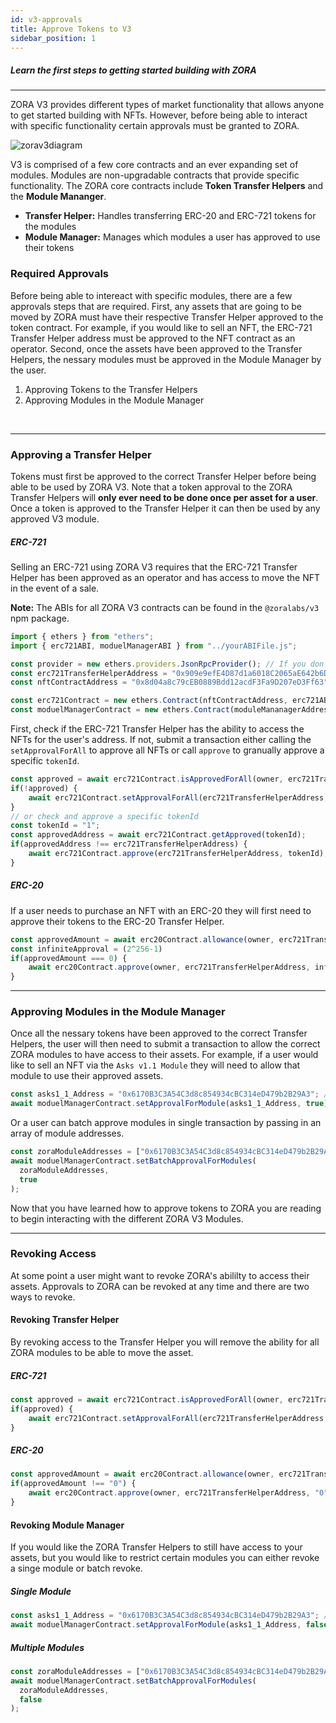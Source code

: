 ```yaml
---
id: v3-approvals
title: Approve Tokens to V3
sidebar_position: 1
---
```


##### Learn the first steps to getting started building with ZORA

---
ZORA V3 provides different types of market functionality that allows anyone to get started building with NFTs.
However, before being able to interact with specific functionality certain approvals must be granted to ZORA.

![zorav3diagram](../../static/img/zora_v3_diagram.png)

V3 is comprised of a few core contracts and an ever expanding set of modules. 
Modules are non-upgradable contracts that provide specific functionality.
The ZORA core contracts include **Token Transfer Helpers** and the **Module Mananger**.

- **Transfer Helper:** Handles transferring ERC-20 and ERC-721 tokens for the modules
- **Module Manager:** Manages which modules a user has approved to use their tokens

### Required Approvals

Before being able to intereact with specific modules, there are a few approvals steps that are required.
First, any assets that are going to be moved by ZORA must have their respective Transfer Helper approved to the token contract.
For example, if you would like to sell an NFT, the ERC-721 Transfer Helper address must be approved to the NFT contract as an operator.
Second, once the assets have been approved to the Transfer Helpers, the nessary modules must be approved in the Module Manager by the user.

1. Approving Tokens to the Transfer Helpers
2. Approving Modules in the Module Manager

<br/>

---
### Approving a Transfer Helper
Tokens must first be approved to the correct Transfer Helper before being able to be used by ZORA V3.
Note that a token approval to the ZORA Transfer Helpers will **only ever need to be done once per asset for a user**.
Once a token is approved to the Transfer Helper it can then be used by any approved V3 module.

##### ERC-721 
Selling an ERC-721 using ZORA V3 requires that the ERC-721 Transfer Helper has been approved as an operator and has access to move the NFT in the event of a sale.

**Note:** The ABIs for all ZORA V3 contracts can be found in the `@zoralabs/v3` npm package.
```javascript
import { ethers } from "ethers";
import { erc721ABI, moduelManagerABI } from "../yourABIFile.js";

const provider = new ethers.providers.JsonRpcProvider(); // If you don't specify a url, Ethers connects to localhost
const erc721TransferHelperAddress = "0x909e9efE4D87d1a6018C2065aE642b6D0447bc91"; // Mainnet Ethereum
const nftContractAddress = "0x8d04a8c79cEB0889Bdd12acdF3Fa9D207eD3Ff63"; // Blitmap NFT Contract

const erc721Contract = new ethers.Contract(nftContractAddress, erc721ABI, provider);
const moduelManagerContract = new ethers.Contract(moduleMananagerAddress, moduelManagerABI, provider);
```

First, check if the ERC-721 Transfer Helper has the ability to access the NFTs for the user's address. 
If not, submit a transaction either calling the `setApprovalForAll` to approve all NFTs or call `approve` to granually approve a specific `tokenId`.
```javascript
const approved = await erc721Contract.isApprovedForAll(owner, erc721TransferHelperAddress);
if(!approved) {
    await erc721Contract.setApprovalForAll(erc721TransferHelperAddress, true);
}
// or check and approve a specific tokenId
const tokenId = "1";
const approvedAddress = await erc721Contract.getApproved(tokenId);
if(approvedAddress !== erc721TransferHelperAddress) {
    await erc721Contract.approve(erc721TransferHelperAddress, tokenId);
}
```

##### ERC-20
If a user needs to purchase an NFT with an ERC-20 they will first need to approve their tokens to the ERC-20 Transfer Helper.
```javascript
const approvedAmount = await erc20Contract.allowance(owner, erc721TransferHelperAddress);
const infiniteApproval = (2^256-1)
if(approvedAmount === 0) {
    await erc20Contract.approve(owner, erc721TransferHelperAddress, infiniteApproval);
}
```

---

### Approving Modules in the Module Manager
Once all the nessary tokens have been approved to the correct Transfer Helpers, 
the user will then need to submit a transaction to allow the correct ZORA modules to have access to their assets.
For example, if a user would like to sell an NFT via the `Asks v1.1 Module` they will need to allow that module to use their approved assets.
```javascript
const asks1_1_Address = "0x6170B3C3A54C3d8c854934cBC314eD479b2B29A3"; // Mainnet Ethereum
await moduelManagerContract.setApprovalForModule(asks1_1_Address, true);
```

Or a user can batch approve modules in single transaction by passing in an array of module addresses.
``` javascript
const zoraModuleAddresses = ["0x6170B3C3A54C3d8c854934cBC314eD479b2B29A3", "0x76744367ae5a056381868f716bdf0b13ae1aeaa3"]; // Asks v1.1 and Offers v1.0
await moduelManagerContract.setBatchApprovalForModules(
  zoraModuleAddresses, 
  true
);
```

Now that you have learned how to approve tokens to ZORA you are reading to begin interacting with the different ZORA V3 Modules.

---

### Revoking Access
At some point a user might want to revoke ZORA's abililty to access their assets. 
Approvals to ZORA can be revoked at any time and there are two ways to revoke.

#### Revoking Transfer Helper
By revoking access to the Transfer Helper you will remove the ability for all ZORA modules to be able to move the asset.

##### ERC-721

```javascript
const approved = await erc721Contract.isApprovedForAll(owner, erc721TransferHelperAddress);
if(approved) {
    await erc721Contract.setApprovalForAll(erc721TransferHelperAddress, false);
}
```

##### ERC-20 

```javascript
const approvedAmount = await erc20Contract.allowance(owner, erc721TransferHelperAddress);
if(approvedAmount !== "0") {
    await erc20Contract.approve(owner, erc721TransferHelperAddress, "0");
}
```

#### Revoking Module Manager
If you would like the ZORA Transfer Helpers to still have access to your assets, but you would like to restrict certain modules you can either revoke a singe module or batch revoke.
##### Single Module

```javascript
const asks1_1_Address = "0x6170B3C3A54C3d8c854934cBC314eD479b2B29A3"; // Mainnet Ethereum
await moduelManagerContract.setApprovalForModule(asks1_1_Address, false);
```
##### Multiple Modules
``` javascript
const zoraModuleAddresses = ["0x6170B3C3A54C3d8c854934cBC314eD479b2B29A3", "0x76744367ae5a056381868f716bdf0b13ae1aeaa3"]; // Asks v1.1 and Offers v1.0
await moduelManagerContract.setBatchApprovalForModules(
  zoraModuleAddresses, 
  false
);
```

